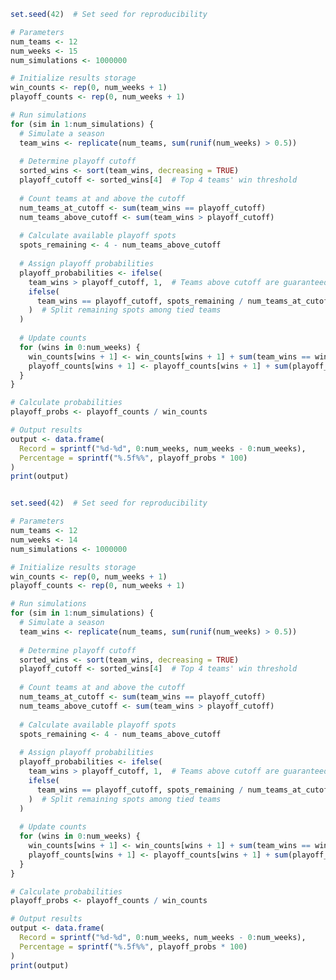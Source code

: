 
```{r}
set.seed(42)  # Set seed for reproducibility

# Parameters
num_teams <- 12
num_weeks <- 15
num_simulations <- 1000000

# Initialize results storage
win_counts <- rep(0, num_weeks + 1)
playoff_counts <- rep(0, num_weeks + 1)

# Run simulations
for (sim in 1:num_simulations) {
  # Simulate a season
  team_wins <- replicate(num_teams, sum(runif(num_weeks) > 0.5))
  
  # Determine playoff cutoff
  sorted_wins <- sort(team_wins, decreasing = TRUE)
  playoff_cutoff <- sorted_wins[4]  # Top 4 teams' win threshold
  
  # Count teams at and above the cutoff
  num_teams_at_cutoff <- sum(team_wins == playoff_cutoff)
  num_teams_above_cutoff <- sum(team_wins > playoff_cutoff)
  
  # Calculate available playoff spots
  spots_remaining <- 4 - num_teams_above_cutoff
  
  # Assign playoff probabilities
  playoff_probabilities <- ifelse(
    team_wins > playoff_cutoff, 1,  # Teams above cutoff are guaranteed
    ifelse(
      team_wins == playoff_cutoff, spots_remaining / num_teams_at_cutoff, 0
    )  # Split remaining spots among tied teams
  )
  
  # Update counts
  for (wins in 0:num_weeks) {
    win_counts[wins + 1] <- win_counts[wins + 1] + sum(team_wins == wins)
    playoff_counts[wins + 1] <- playoff_counts[wins + 1] + sum(playoff_probabilities[team_wins == wins])
  }
}

# Calculate probabilities
playoff_probs <- playoff_counts / win_counts

# Output results
output <- data.frame(
  Record = sprintf("%d-%d", 0:num_weeks, num_weeks - 0:num_weeks),
  Percentage = sprintf("%.5f%%", playoff_probs * 100)
)
print(output)



```

```{r}
set.seed(42)  # Set seed for reproducibility

# Parameters
num_teams <- 12
num_weeks <- 14
num_simulations <- 1000000

# Initialize results storage
win_counts <- rep(0, num_weeks + 1)
playoff_counts <- rep(0, num_weeks + 1)

# Run simulations
for (sim in 1:num_simulations) {
  # Simulate a season
  team_wins <- replicate(num_teams, sum(runif(num_weeks) > 0.5))
  
  # Determine playoff cutoff
  sorted_wins <- sort(team_wins, decreasing = TRUE)
  playoff_cutoff <- sorted_wins[4]  # Top 4 teams' win threshold
  
  # Count teams at and above the cutoff
  num_teams_at_cutoff <- sum(team_wins == playoff_cutoff)
  num_teams_above_cutoff <- sum(team_wins > playoff_cutoff)
  
  # Calculate available playoff spots
  spots_remaining <- 4 - num_teams_above_cutoff
  
  # Assign playoff probabilities
  playoff_probabilities <- ifelse(
    team_wins > playoff_cutoff, 1,  # Teams above cutoff are guaranteed
    ifelse(
      team_wins == playoff_cutoff, spots_remaining / num_teams_at_cutoff, 0
    )  # Split remaining spots among tied teams
  )
  
  # Update counts
  for (wins in 0:num_weeks) {
    win_counts[wins + 1] <- win_counts[wins + 1] + sum(team_wins == wins)
    playoff_counts[wins + 1] <- playoff_counts[wins + 1] + sum(playoff_probabilities[team_wins == wins])
  }
}

# Calculate probabilities
playoff_probs <- playoff_counts / win_counts

# Output results
output <- data.frame(
  Record = sprintf("%d-%d", 0:num_weeks, num_weeks - 0:num_weeks),
  Percentage = sprintf("%.5f%%", playoff_probs * 100)
)
print(output)





```